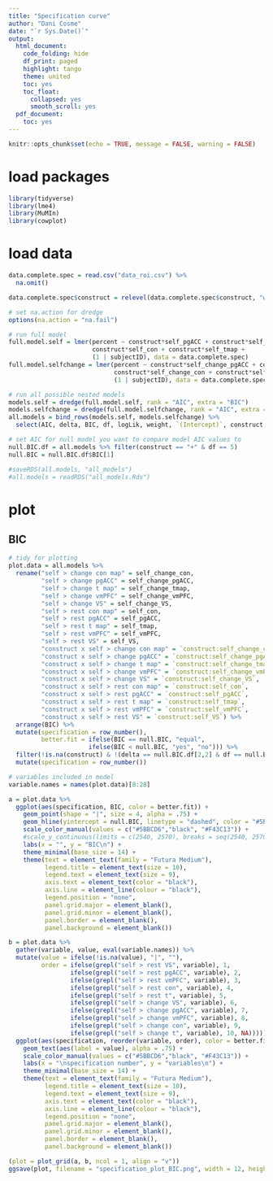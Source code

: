 ```yaml
---
title: "Specification curve"
author: "Dani Cosme"
date: "`r Sys.Date()`"
output:
  html_document:
    code_folding: hide
    df_print: paged
    highlight: tango
    theme: united
    toc: yes
    toc_float:
      collapsed: yes
      smooth_scroll: yes
  pdf_document:
    toc: yes
---
```


```r
knitr::opts_chunk$set(echo = TRUE, message = FALSE, warning = FALSE)
```

# load packages
```r
library(tidyverse)
library(lme4)
library(MuMIn)
library(cowplot)
```

# load data
```r
data.complete.spec = read.csv("data_roi.csv") %>%
  na.omit()

data.complete.spec$construct = relevel(data.complete.spec$construct, "well-being")
```

```r
# set na.action for dredge
options(na.action = "na.fail")

# run full model
full.model.self = lmer(percent ~ construct*self_pgACC + construct*self_vmPFC + construct*self_VS +
                       construct*self_con + construct*self_tmap +
                       (1 | subjectID), data = data.complete.spec)
full.model.selfchange = lmer(percent ~ construct*self_change_pgACC + construct*self_change_vmPFC + construct*self_change_VS +
                             construct*self_change_con + construct*self_change_tmap +
                             (1 | subjectID), data = data.complete.spec)

# run all possible nested models
models.self = dredge(full.model.self, rank = "AIC", extra = "BIC")
models.selfchange = dredge(full.model.selfchange, rank = "AIC", extra = "BIC")
all.models = bind_rows(models.self, models.selfchange) %>%
  select(AIC, delta, BIC, df, logLik, weight, `(Intercept)`, construct, everything())

# set AIC for null model you want to compare model AIC values to
null.BIC.df = all.models %>% filter(construct == "+" & df == 5)
null.BIC = null.BIC.df$BIC[1]

#saveRDS(all.models, "all_models")
#all.models = readRDS("all_models.Rds")
```

# plot
## BIC
```r
# tidy for plotting
plot.data = all.models %>%
  rename("self > change con map" = self_change_con,
         "self > change pgACC" = self_change_pgACC,
         "self > change t map" = self_change_tmap,
         "self > change vmPFC" = self_change_vmPFC,
         "self > change VS" = self_change_VS,
         "self > rest con map" = self_con,
         "self > rest pgACC" = self_pgACC,
         "self > rest t map" = self_tmap,
         "self > rest vmPFC" = self_vmPFC,
         "self > rest VS" = self_VS,
         "construct x self > change con map" = `construct:self_change_con`,
         "construct x self > change pgACC" = `construct:self_change_pgACC`,
         "construct x self > change t map" = `construct:self_change_tmap`,
         "construct x self > change vmPFC" = `construct:self_change_vmPFC`,
         "construct x self > change VS" = `construct:self_change_VS`,
         "construct x self > rest con map" = `construct:self_con`,
         "construct x self > rest pgACC" = `construct:self_pgACC`,
         "construct x self > rest t map" = `construct:self_tmap`,
         "construct x self > rest vmPFC" = `construct:self_vmPFC`,
         "construct x self > rest VS" = `construct:self_VS`) %>%
  arrange(BIC) %>%
  mutate(specification = row_number(),
         better.fit = ifelse(BIC == null.BIC, "equal", 
                      ifelse(BIC < null.BIC, "yes", "no"))) %>%
  filter(!is.na(construct) & !(delta == null.BIC.df[2,2] & df == null.BIC.df[2,4])) %>% # exclude models without construct and the duplicate null model
  mutate(specification = row_number())

# variables included in model
variable.names = names(plot.data)[8:28]

a = plot.data %>%
  ggplot(aes(specification, BIC, color = better.fit)) +
    geom_point(shape = "|", size = 4, alpha = .75) +
    geom_hline(yintercept = null.BIC, linetype = "dashed", color = "#5BBCD6") +
    scale_color_manual(values = c("#5BBCD6","black", "#F43C13")) +
    #scale_y_continuous(limits = c(2540, 2570), breaks = seq(2540, 2570, by = 10)) +
    labs(x = "", y = "BIC\n") + 
    theme_minimal(base_size = 14) +
    theme(text = element_text(family = "Futura Medium"),
          legend.title = element_text(size = 10),
          legend.text = element_text(size = 9),
          axis.text = element_text(color = "black"),
          axis.line = element_line(colour = "black"),
          legend.position = "none",
          panel.grid.major = element_blank(),
          panel.grid.minor = element_blank(),
          panel.border = element_blank(),
          panel.background = element_blank())

b = plot.data %>%
  gather(variable, value, eval(variable.names)) %>% 
  mutate(value = ifelse(!is.na(value), "|", ""),
         order = ifelse(grepl("self > rest VS", variable), 1,
                 ifelse(grepl("self > rest pgACC", variable), 2,
                 ifelse(grepl("self > rest vmPFC", variable), 3,
                 ifelse(grepl("self > rest con", variable), 4,
                 ifelse(grepl("self > rest t", variable), 5,
                 ifelse(grepl("self > change VS", variable), 6,
                 ifelse(grepl("self > change pgACC", variable), 7,
                 ifelse(grepl("self > change vmPFC", variable), 8,
                 ifelse(grepl("self > change con", variable), 9,
                 ifelse(grepl("self > change t", variable), 10, NA))))))))))) %>%
  ggplot(aes(specification, reorder(variable, order), color = better.fit)) +
    geom_text(aes(label = value), alpha = .75) +
    scale_color_manual(values = c("#5BBCD6","black", "#F43C13")) +
    labs(x = "\nspecification number", y = "variables\n") + 
    theme_minimal(base_size = 14) +
    theme(text = element_text(family = "Futura Medium"),
          legend.title = element_text(size = 10),
          legend.text = element_text(size = 9),
          axis.text = element_text(color = "black"),
          axis.line = element_line(colour = "black"),
          legend.position = "none",
          panel.grid.major = element_blank(),
          panel.grid.minor = element_blank(),
          panel.border = element_blank(),
          panel.background = element_blank())

(plot = plot_grid(a, b, ncol = 1, align = "v"))
ggsave(plot, filename = "specification_plot_BIC.png", width = 12, height = 9, dpi = 300)
```

